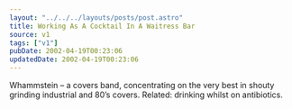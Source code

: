 ```yaml
---
layout: "../../../layouts/posts/post.astro"
title: Working As A Cocktail In A Waitress Bar
source: v1
tags: ["v1"]
pubDate: 2002-04-19T00:23:06
updatedDate: 2002-04-19T00:23:06
---
```


Whammstein &#8211; a covers band, concentrating on the very best in shouty grinding industrial and 80&#8217;s covers. Related: drinking whilst on antibiotics.
